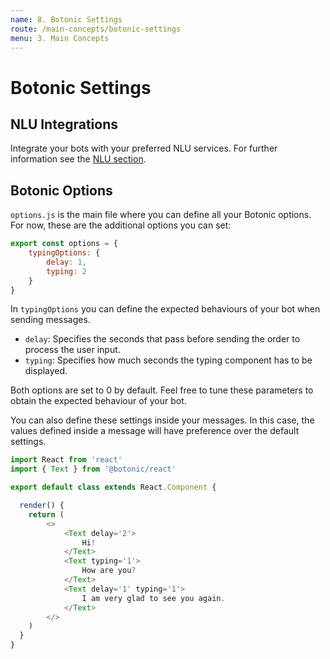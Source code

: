 ```yaml
---
name: 8. Botonic Settings
route: /main-concepts/botonic-settings
menu: 3. Main Concepts
---
```





# **Botonic Settings**

## NLU Integrations
Integrate your bots with your preferred NLU services. For further information see the [NLU section](/main-concepts/nlu).

## Botonic Options

`options.js` is the main file where you can define all your Botonic options. For now, these are the additional options you can set:

```javascript
export const options = {
    typingOptions: { 
        delay: 1,
        typing: 2 
    }
}
```

In `typingOptions` you can define the expected behaviours of your bot when sending messages.
  * `delay`: Specifies the seconds that pass before sending the order to process the user input.
  * `typing`: Specifies how much seconds the typing component has to be displayed.

Both options are set to 0 by default. Feel free to tune these parameters to obtain the expected behaviour of your bot.
  
You can also define these settings inside your messages. In this case, the values defined inside a message will have preference over the default settings.

```javascript
import React from 'react'
import { Text } from '@botonic/react'

export default class extends React.Component {

  render() {
    return (
        <>
            <Text delay='2'>
                Hi!
            </Text>
            <Text typing='1'>
                How are you?
            </Text>
            <Text delay='1' typing='1'>
                I am very glad to see you again.
            </Text>
        </>
    )
  }
}
```

<div style={{display:"flex", justifyContent:"space-between"}}>
  <PrevButton title="Internationalization" href="/main-concepts/i18n" />
  <NextButton title="Channels" href="/main-concepts/channels" />
</div>